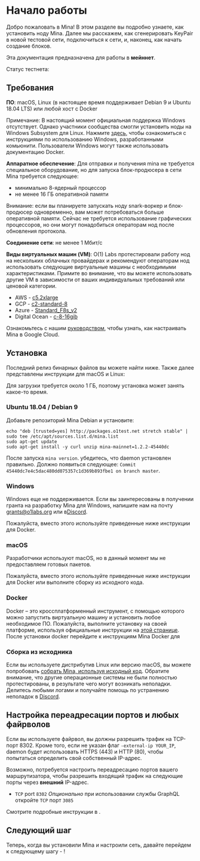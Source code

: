 
# Начало работы

Добро пожаловать в Mina! В этом разделе вы подробно узнаете, как установить ноду Mina. Далее мы расскажем, как сгенерировать KeyPair в новой тестовой сети, подключиться к сети, и, наконец, как начать создание блоков.

<Alert>

Эта документация предназначена для работы в **мейннет**.

Статус тестнета: <StatusBadge service="Network" />

</Alert>

## Требования

**ПО**: macOS, Linux (в настоящее время поддерживает Debian 9 и Ubuntu 18.04 LTS) или любой хост с Docker

Примечание: В настоящий момент официальная поддержка Windows отсутствует. Однако участники сообщества смогли установить ноды на Windows Subsystem для Linux. Нажмите [здесь](https://minawiki.com/index.php?title=Mina_on_Windows), чтобы ознакомиться с инструкциями по использованию Windows, разработанными комьюнити. Пользователи Windows могут также использовать документацию Docker.

**Аппаратное обеспечение**: Для отправки и получения mina не требуется специальное оборудование, но для запуска блок-продюсера в сети Mina требуется следующее:

- минимально 8-ядерный процессор
- не менее 16 ГБ оперативной памяти

Внимание: если вы планируете запускать ноду snark-воркер и блок-продюсер одновременно, вам может потребоваться больше оперативной памяти. Сейчас не требуется использование графических процессоров, но они могут понадобиться операторам нод после обновления протокола.

**Соединение сети**: не менее 1 Мбит/с

**Виды виртуальных машин (VM)**:
O(1) Labs протестировали работу нод на нескольких облачных провайдерах и рекомендуют операторам нод использовать следующие виртуальные машины с необходимыми характеристиками. Примите во внимание, что вы можете использовать другие VM в зависимости от ваших индивидуальных требований или ценовой категории.

- AWS - [c5.2xlarge](https://www.ec2instances.info/?filter=c5.2xl&region=us-west-2&cost_duration=daily&selected=c5.2xlarge)
- GCP - [c2-standard-8](https://cloud.google.com/compute/docs/machine-types)
- Azure - [Standard_F8s_v2](https://docs.microsoft.com/en-us/azure/virtual-machines/windows/sizes-compute#fsv2-series-1)
- Digital Ocean - [c-8-16gib](https://cloud.digitalocean.com/droplets/new?size=c-8-16gib)

Ознакомьтесь с нашим [руководством](https://youtu.be/M9lE2lgyVEo), чтобы узнать, как настраивать Mina в Google Cloud.

## Установка

Последний релиз бинарных файлов вы можете найти ниже. Также далее представлены инструкции для macOS и Linux:

Для загрузки требуется около 1 ГБ, поэтому установка может занять какое-то время.

### Ubuntu 18.04 / Debian 9

Добавьте репозиторий Mina Debian и установите:

```
echo "deb [trusted=yes] http://packages.o1test.net stretch stable" | sudo tee /etc/apt/sources.list.d/mina.list
sudo apt-get update
sudo apt-get install -y curl unzip mina-mainnet=1.2.2-45440dc
```

После запуска `mina version`. убедитесь, что daemon установлен правильно. Должно появиться следующее: `Commit 45440dc7e4c5dac480dd075357c1d369b893fbe1 on branch master`.

### Windows

Windows еще не поддерживается. Если вы заинтересованы в получении гранта на разработку Mina для Windows, напишите нам на почту grants@o1labs.org или в[Discord](https://bit.ly/MinaDiscord).

Пожалуйста, вместо этого используйте приведенные ниже инструкции для Docker.

### macOS

Разработчики используют macOS, но в данный момент мы не предоставляем готовых пакетов.

Пожалуйста, вместо этого используйте приведенные ниже инструкции для Docker или выполните сборку из исходного кода.

### Docker

Docker – это кроссплатформенный инструмент, с помощью которого можно запустить виртуальную машину и установить любое необходимое ПО. Пожалуйста, выполните установку на своей платформе, используя официальные инструкции на [этой странице](https://docs.docker.com/get-docker/). После установки docker перейдите к инструкциям Mina Docker для <DocLink copy="Подключения к сети" url="/using-mina/connecting" />

### Сборка из исходника

Если вы используете дистрибутив Linux или версию macOS, вы можете попробовать [собрать Mina, используя исходный код](https://github.com/MinaProtocol/mina/blob/master/README-dev.md#building-mina). Обратите внимание, что другие операционные системы не были полностью протестированы, в результате чего могут возникать неполадки. Делитесь любыми логами и получайте помощь по устранению неполадок в [Discord](https://bit.ly/MinaDiscord).

## Настройка переадресации портов и любых файрволов

Если вы используете файрвол, вы должны разрешить трафик на TCP-порт 8302. Кроме того, если не указан флаг `-external-ip YOUR_IP`, daemon будет использовать HTTPS (443) и HTTP (80), чтобы попытаться определить свой собственный IP-адрес.

Возможно, потребуется настроить переадресацию портов вашего маршрутизатора, чтобы разрешить входящий трафик на следующие порты через **внешний** IP-адрес.

- `TCP` port `8302`
  _Опционально_ при использовании службы GraphQL откройте `TCP` порт `3085`

Смотрите подробные инструкции в <DocLink copy="этом руководстве" url="/troubleshooting#port-forwarding" />.

## Следующий шаг

Теперь, когда вы установили Mina и настроили сеть, давайте перейдем к следующему шагу - <DocLink copy="генерации keypair" url="/using-mina/keypair" />!
